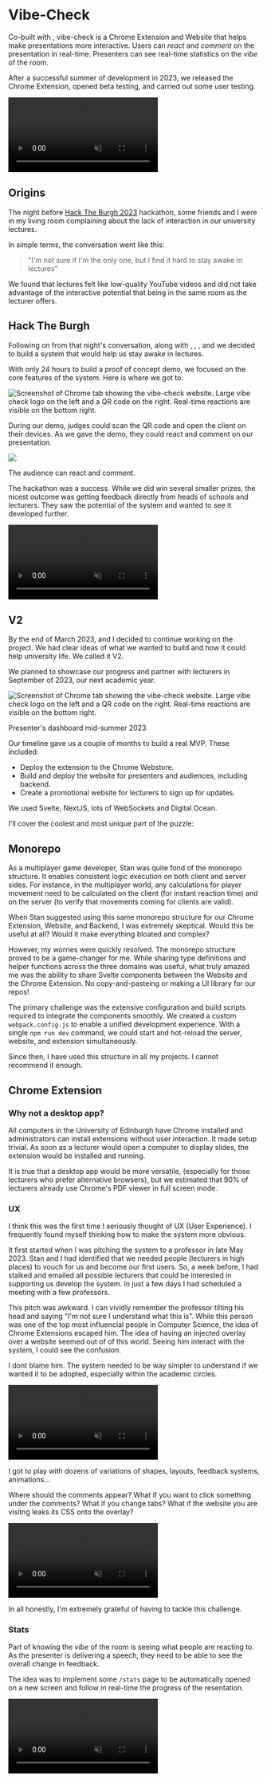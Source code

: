 
<LinkTo displayText="Back" link="/" />
<br />
<br />

# Vibe-Check

Co-built with <Avatar url="https://unavatar.io/github/StanFlint" name="Stan Flint" link="https://stanflint.dev/" />, vibe-check is a Chrome Extension and Website that helps make presentations more interactive. Users can *react* and *comment* on the presentation in real-time. Presenters can see real-time statistics on the *vibe* of the room.

After a successful summer of development in 2023, we released the Chrome Extension, opened beta testing, and carried out some user testing.

<div className="w-full h-auto bg-card rounded-lg flex flex-col justify-center items-center p-2 my-6 ">
  <video 
    src="/vc-room.mov" 
    width={450} 
    height={300} 
    autoPlay 
    muted 
    loop 
    playsInline 
    className="rounded-lg" 
  />
  <p className="text-xs opacity-50 text-center m-0 mt-2">User trying to join a room. Users can scan a QR Code or type in a room code.</p>
</div>

## Origins

The night before [Hack The Burgh 2023](https://2023.hacktheburgh.com/) hackathon, some friends and I were in my living room complaining about the lack of interaction in our university lectures.

In simple terms, the conversation went like this:
> "I'm not sure if I'm the only one, but I find it hard to stay awake in lectures"

We found that lectures felt like low-quality YouTube videos and did not take advantage of the interactive potential that being in the same room as the lecturer offers.

## Hack The Burgh

Following on from that night's conversation, along with <Avatar url="https://unavatar.io/github/paulinasg" name="Paulina Gerchuk" link="https://paulinagerch.uk/" />, <Avatar url="https://unavatar.io/github/david14higgins" name="David Higgins" link="https://github.com/david14higgins" />, <Avatar url="https://unavatar.io/github/archieforster" name="Archie Forster" link="https://github.com/archieforster" />, <Avatar url="https://unavatar.io/github/wietsdev" name="Wietske Holwerda" link="https://wiets.dev/" /> and <Avatar url="https://unavatar.io/github/StanFlint" name="Stan Flint" link="https://stanflint.dev/" /> we decided to build a system that would help us stay awake in lectures.

With only 24 hours to build a proof of concept demo, we focused on the core features of the system. Here is where we got to:

<div className="relative w-full bg-card rounded-lg my-6 p-4">
  <Image src="/vc-htb.png" alt="Screenshot of Chrome tab showing the vibe-check website. Large vibe check logo on the left and a QR code on the right. Real-time reactions are visible on the bottom right." width={1990} height={2000} className="object-contain w-full h-64 bg-card rounded-lg" draggable={false}/>
  <p className="text-xs opacity-50 text-center m-0 mt-2">During our demo, judges could scan the QR code and open the client on their devices. As we gave the demo, they could react and comment on our presentation.</p>
</div>

<div className="relative w-full h-96 bg-card rounded-lg flex flex-col justify-center items-center p-12 my-6">
  <Image src="/vc-htb-phone.png" width={150} height={100} className="rounded-lg border-border border" />
  <p className="text-xs opacity-50 text-center m-0 mt-2">The audience can react and comment.</p>
</div>

The hackathon was a success. While we did win several smaller prizes, the nicest outcome was getting feedback directly from heads of schools and lecturers. They saw the potential of the system and wanted to see it developed further.

<div className="w-full h-auto bg-card rounded-lg flex flex-col justify-center items-center p-2 my-6 ">
  <video 
    src="/vc-hackathon.mp4" 
    width={450} 
    height={300} 
    autoPlay 
    muted 
    loop 
    playsInline 
    className="rounded-lg" 
  />
  <p className="text-xs opacity-50 text-center m-0 mt-2">On the left, audience view after scanning a QR code. On the right, presenter presenting with overlayed reactions and comments.</p>
</div>

## V2

By the end of March 2023, <Avatar url="https://unavatar.io/github/StanFlint" name="Stan Flint" link="https://stanflint.dev/" /> and I decided to continue working on the project. We had clear ideas of what we wanted to build and how it could help university life. We called it V2.

We planned to showcase our progress and partner with lecturers in September of 2023, our next academic year.

<div className="relative w-full bg-card rounded-lg my-6 p-4">
  <Image src="/vc-dash.png" alt="Screenshot of Chrome tab showing the vibe-check website. Large vibe check logo on the left and a QR code on the right. Real-time reactions are visible on the bottom right." width={1990} height={2000} className="object-contain w-full h-64 bg-card rounded-lg" draggable={false}/>
  <p className="text-xs opacity-50 text-center m-0 mt-2">Presenter's dashboard mid-summer 2023</p>
</div>

Our timeline gave us a couple of months to build a real MVP. These included: 
- Deploy the extension to the Chrome Webstore.
- Build and deploy the website for presenters and audiences, including backend.
- Create a promotional website for lecturers to sign up for updates.

We used Svelte, NextJS, lots of WebSockets and Digital Ocean.

I'll cover the coolest and most unique part of the puzzle:

## Monorepo

As a multiplayer game developer, Stan was quite fond of the monorepo structure. It enables consistent logic execution on both client and server sides. For instance, in the multiplayer world, any calculations for player movement need to be calculated on the client (for instant reaction time) and on the server (to verify that movements coming for clients are valid).

When Stan suggested using this same monorepo structure for our Chrome Extension, Website, and Backend, I was extremely skeptical. Would this be useful at all? Would it make everything bloated and complex?

However, my worries were quickly resolved. The monorepo structure proved to be a game-changer for me. While sharing type definitions and helper functions across the three domains was useful, what truly amazed me was the ability to share Svelte components between the Website and the Chrome Extension. No copy-and-pasteing or making a UI library for our repos!

The primary challenge was the extensive configuration and build scripts required to integrate the components smoothly. We created a custom `webpack.config.js` to enable a unified development experience. With a single `npm run dev` command, we could start and hot-reload the server, website, and extension simultaneously.

Since then, I have used this structure in all my projects. I cannot recommend it enough.

## Chrome Extension

### Why not a desktop app?

All computers in the University of Edinburgh have Chrome installed and administrators can install extensions without user interaction. It made setup trivial. As soon as a lecturer would open a computer to display slides, the extension would be installed and running.

It is true that a desktop app would be more versatile, (especially for those lecturers who prefer alternative browsers), but we estimated that 90% of lecturers already use Chrome's PDF viewer in full screen mode.

### UX

I think this was the first time I seriously thought of UX (User Experience). I frequently found myself thinking how to make the system more obvious. 

It first started when I was pitching the system to a professor in late May 2023. Stan and I had identified that we needed people (lecturers in high places) to vouch for us and become our first users. So, a week before, I had stalked and emailed all possible lecturers that could be interested in supporting us develop the system. In just a few days I had scheduled a meeting with a few professors. 

This pitch was awkward. I can vividly remember the professor tilting his head and saying "I'm not sure I understand what this is". While this person was one of the top most influencial people in Computer Science, the idea of Chrome Extensions escaped him. The idea of having an injected overlay over a website seemed out of of this world. Seeing him interact with the system, I could see the confusion.

I dont blame him. The system needed to be way simpler to understand if we wanted it to be adopted, especially within the academic circles. 

<div className="w-full h-auto bg-card rounded-lg flex flex-col justify-center items-center p-2 my-6 ">
  <video 
    src="/vc-comment.mp4" 
    width={450} 
    height={300} 
    autoPlay 
    muted 
    loop 
    playsInline 
    className="rounded-lg" 
  />
  <p className="text-xs opacity-50 text-center m-0 mt-2">Demo of Chrome Extension overlay showing comments and reactions</p>
</div>

I got to play with dozens of variations of shapes, layouts, feedback systems, animations... 

Where should the comments appear? What if you want to click something under the comments? What if you change tabs? What if the website you are visitng leaks its CSS onto the overlay?

<div className="w-full h-auto bg-card rounded-lg flex flex-col justify-center items-center p-2 my-6 ">
  <video 
    src="/vc-sync2.mp4" 
    width={450} 
    height={300} 
    autoPlay 
    muted 
    loop 
    playsInline 
    className="rounded-lg" 
  />
  <p className="text-xs opacity-50 text-center m-0 mt-2">Sync system on the Chrome Extension</p>
</div>

In all honestly, I'm extremely grateful of having to tackle this challenge. 

### Stats

Part of knowing the *vibe* of the room is seeing what people are reacting to. As the presenter is delivering a speech, they need to be able to see the overall change in feedback.

The idea was to implement some `/stats` page to be automatically opened on a new screen and follow in real-time the progress of the resentation. 

<div className="w-full h-auto bg-card rounded-lg flex flex-col justify-center items-center p-2 my-6 ">
  <video 
    src="/vc-stats.mp4" 
    width={450} 
    height={300} 
    autoPlay 
    muted 
    loop 
    playsInline 
    className="rounded-lg" 
  />
  <p className="text-xs opacity-50 text-center m-0 mt-2">Sync system on the Chrome Extension</p>
</div>
